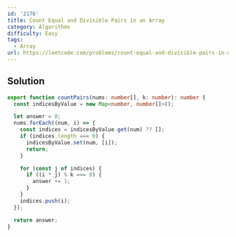 ```yaml
---
id: '2176'
title: Count Equal and Divisible Pairs in an Array
category: Algorithms
difficulty: Easy
tags:
  - Array
url: https://leetcode.com/problems/count-equal-and-divisible-pairs-in-an-array
---
```


## Solution

```typescript showLineNumbers
export function countPairs(nums: number[], k: number): number {
  const indicesByValue = new Map<number, number[]>();

  let answer = 0;
  nums.forEach((num, i) => {
    const indices = indicesByValue.get(num) ?? [];
    if (indices.length === 0) {
      indicesByValue.set(num, [i]);
      return;
    }

    for (const j of indices) {
      if ((i * j) % k === 0) {
        answer += 1;
      }
    }
    indices.push(i);
  });

  return answer;
}
```
